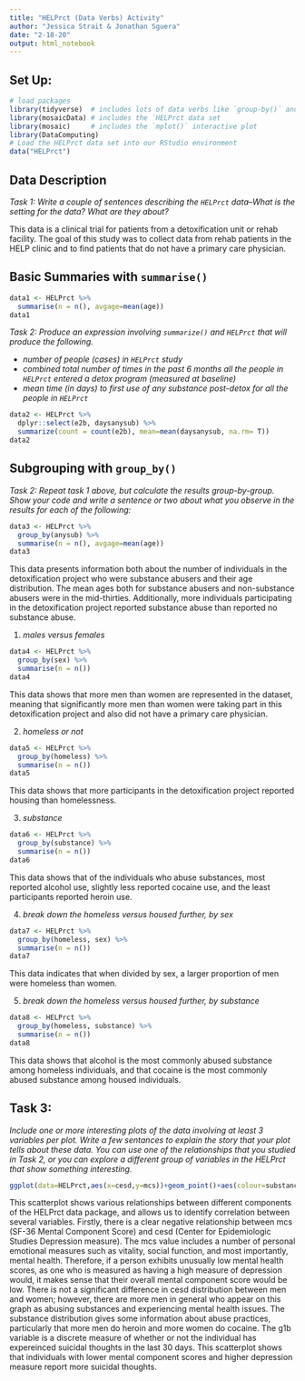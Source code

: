 ---
title: "HELPrct (Data Verbs) Activity"
author: "Jessica Strait & Jonathan Sguera"
date: "2-18-20"
output: html_notebook
---


## Set Up:

```{r}
# load packages
library(tidyverse)  # includes lots of data verbs like `group-by()` and `summarise()`
library(mosaicData) # includes the `HELPrct data set 
library(mosaic)     # includes the `mplot()` interactive plot 
library(DataComputing)
# Load the HELPrct data set into our RStudio environment
data("HELPrct")
```


## Data Description

*Task 1: Write a couple of sentences describing the `HELPrct` data--What is the setting for the data? What are they about?* 

This data is a clinical trial for patients from a detoxification unit or rehab facility. The goal of this study was to collect data from rehab patients in the HELP clinic and to find patients that do not have a primary care physician. 


## Basic Summaries with `summarise()` 
```{r}
data1 <- HELPrct %>%
  summarise(n = n(), avgage=mean(age))
data1
```


*Task 2: Produce an expression involving `summarize()` and `HELPrct` that will produce the following.*

- *number of people (cases) in `HELPrct` study*
- *combined total number of times in the past 6 months all the people in `HELPrct` entered a detox program (measured at baseline)* 
- *mean time (in days) to first use of any substance post-detox for all the people in `HELPrct`*


```{r}
data2 <- HELPrct %>%
  dplyr::select(e2b, daysanysub) %>%
  summarize(count = count(e2b), mean=mean(daysanysub, na.rm= T))
data2
```


## Subgrouping with `group_by()` 

*Task 2: Repeat task 1 above, but calculate the results group-by-group.  Show your code and write a sentence or two about what you observe in the results for each of the following:* 
```{r}
data3 <- HELPrct %>%
  group_by(anysub) %>%
  summarise(n = n(), avgage=mean(age))
data3
```

This data presents information both about the number of individuals in the detoxification project who were substance abusers and their age distribution. The mean ages both for substance abusers and non-substance abusers were in the mid-thirties. Additionally, more individuals participating in the detoxification project reported substance abuse than reported no substance abuse.

1. *males versus females*

```{r}
data4 <- HELPrct %>%
  group_by(sex) %>%
  summarise(n = n())
data4
```

This data shows that more men than women are represented in the dataset, meaning that significantly more men than women were taking part in this detoxification project and also did not have a primary care physician.

2. *homeless or not*

```{r}
data5 <- HELPrct %>%
  group_by(homeless) %>%
  summarise(n = n())
data5
```

This data shows that more participants in the detoxification project reported housing than homelessness.

3. *substance*

```{r}
data6 <- HELPrct %>%
  group_by(substance) %>%
  summarise(n = n())
data6
```

This data shows that of the individuals who abuse substances, most reported alcohol use, slightly less reported cocaine use, and the least participants reported heroin use.

4. *break down the homeless versus housed further, by sex*

```{r}
data7 <- HELPrct %>%
  group_by(homeless, sex) %>%
  summarise(n = n())
data7
```

This data indicates that when divided by sex, a larger proportion of men were homeless than women.

5. *break down the homeless versus housed further, by substance*

```{r}
data8 <- HELPrct %>%
  group_by(homeless, substance) %>%
  summarise(n = n())
data8
```

This data shows that alcohol is the most commonly abused substance among homeless individuals, and that cocaine is the most commonly abused substance among housed individuals.

## Task 3:

*Include one or more interesting plots of the data involving at least 3 variables per plot. Write a few sentances to explain the story that your plot tells about these data.  You can use one of the relationships that you studied in Task 2, or you can explore a different group of variables in the HELPrct that show something interesting.*  



```{r}
ggplot(data=HELPrct,aes(x=cesd,y=mcs))+geom_point()+aes(colour=substance)+aes(size=g1b)+facet_wrap(~sex,ncol=4)
```

This scatterplot shows various relationships between different components of the HELPrct data package, and allows us to identify correlation between several variables. Firstly, there is a clear negative relationship between mcs (SF-36 Mental Component Score) and cesd (Center for Epidemiologic Studies Depression measure). The mcs value includes a number of personal emotional measures such as vitality, social function, and most importantly, mental health. Therefore, if a person exhibits unusually low mental health scores, as one who is measured as having a high measure of depression would, it makes sense that their overall mental component score would be low. There is not a significant difference in cesd distribution between men and women; however, there are more men in general who appear on this graph as abusing substances and experiencing mental health issues. The substance distribution gives some information about abuse practices, particularly that more men do heroin and more women do cocaine. The g1b variable is a discrete measure of whether or not the individual has expereinced suicidal thoughts in the last 30 days. This scatterplot shows that individuals with lower mental component scores and higher depression measure report more suicidal thoughts.